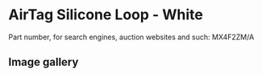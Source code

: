 
# AirTag Silicone Loop - White

Part number, for search engines, auction websites and such: MX4F2ZM/A

## Image gallery

<div style={{ width: "768px" }}>
  <GalleryComponent
    images={[
      {
        original: "/everysource/MX4F2.webp",
        thumbnail: "/everypreview/MX4F2.webp",
      },
      {
        original: "/everysource/MX4F2_AV1.webp",
        thumbnail: "/everypreview/MX4F2_AV1.webp",
      },
      {
        original: "/everysource/MX4F2_AV2.webp",
        thumbnail: "/everypreview/MX4F2_AV2.webp",
      }
    ]}
  />
</div>
